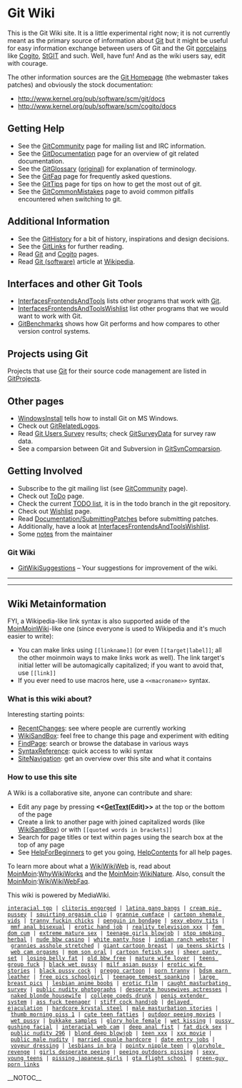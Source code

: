 <!-- ## Please edit system and help pages ONLY in the moinmaster wiki! For more
 -->
<!-- ## information, please see [[MoinMaster]]:[[MoinPagesEditorGroup]].
 -->
<!-- ##master-page:[[FrontPage]]
 -->
<!-- #format wiki
 -->
<!-- #language en
 -->
<!-- #pragma section-numbers off
 -->
= Git Wiki =

This is the Git Wiki site. It is a little experimental right now; it is not
currently meant as the primary source of information about [[Git]] but it might
be useful for easy information exchange between users of Git and the Git
[[Porcelain|porcelains]] like [[Cogito]], [http://wiki.procode.org/cgi-bin/wiki.cgi/StGIT StGIT]
and such.  Well, have fun! And as the wiki users say, edit with courage.

The other information sources are the [http://git.or.cz/ Git Homepage] (the
webmaster takes patches) and obviously the stock documentation:
* http://www.kernel.org/pub/software/scm/git/docs
* http://www.kernel.org/pub/software/scm/cogito/docs

== Getting Help ==
* See the [[GitCommunity]] page for mailing list and IRC information.
* See the [[GitDocumentation]] page for an overview of git related documentation.
* See the [[GitGlossary]] ([http://www.kernel.org/pub/software/scm/git/docs/glossary.html original]) for explanation of terminology.
* See the [[GitFaq]] page for frequently asked questions.
* See the [[GitTips]] page for tips on how to get the most out of git.
* See the [[GitCommonMistakes]] page to avoid common pitfalls encountered when switching to git.

== Additional Information ==
* See the [[GitHistory]] for a bit of history, inspirations and design decisions.
* See the [[GitLinks]] for further reading.
* Read [[Git]] and [[Cogito]] pages.
* Read [[WikiPedia:Git_(software)|Git (software)]] article at [http://en.wikipedia.org Wikipedia].

== Interfaces and other Git Tools ==
* [[InterfacesFrontendsAndTools]] lists other programs that work with [[Git]].
* [[InterfacesFrontendsAndToolsWishlist]] list other programs that we would want to work with Git.
* [[GitBenchmarks]] shows how Git performs and how compares to other version control systems.

== Projects using Git ==
Projects that use [[Git]] for their source code management are listed in [[GitProjects]].

== Other pages ==
* [[WindowsInstall]] tells how to install Git on MS Windows.
* Check out [[GitRelatedLogos]].
* Read [[GitSurvey|Git Users Survey]] results; check [[GitSurveyData]] for survey raw data.
* See a comparsion between Git and Subversion in [[GitSvnComparsion]].

== Getting Involved ==
* Subscribe to the git mailing list (see [[GitCommunity]] page).
* Check out [[ToDo]] page.
* Check the current [http://kernel.org/git/?p=git/git.git;a=blob;hb=todo;f=TODO TODO list], it is in the todo branch in the git repository.
* Check out [[Wishlist]] page.
* Read [http://kernel.org/git/?p=git/git.git;a=blob;f=Documentation/SubmittingPatches Documentation/[[SubmittingPatches]]] before submitting patches.
* Additionally, have a look at [[InterfacesFrontendsAndToolsWishlist]].
* Some [[notes]] from the maintainer

=== Git Wiki ===
* [[GitWikiSuggestions]] – Your suggestions for improvement of the wiki.

----
----

== Wiki Metainformation ==

FYI, a Wikipedia-like link syntax is also supported aside of the [[MoinMoinWiki]]-like one
(since everyone is used to Wikipedia and it's much easier to write):

* You can make links using <code><nowiki>[[linkname]]</nowiki></code> (or even <code><nowiki>[[target|label]]</nowiki></code>; all the other moinmoin ways to make links work as well). The link target's initial letter will be automagically capitalized; if you want to avoid that, use <code><nowiki>[[link]]</nowiki></code>
* If you ever need to use macros here, use a <code><nowiki> <<macroname>> </nowiki></code> syntax.

=== What is this wiki about? ===

Interesting starting points:
* [[RecentChanges]]: see where people are currently working
* [[WikiSandBox]]: feel free to change this page and experiment with editing
* [[Special:Search|FindPage]]: search or browse the database in various ways
* [http://meta.wikimedia.org/wiki/Help:Editing SyntaxReference]: quick access to wiki syntax
* [[Special:Specialpages|SiteNavigation]]: get an overview over this site and what it contains

=== How to use this site ===

A Wiki is a collaborative site, anyone can contribute and share:
* Edit any page by pressing <b><<[[GetText]](Edit)>></b> at the top or the bottom of the page
* Create a link to another page with joined capitalized words (like [[WikiSandBox]]) or with <code><nowiki>[[quoted words in brackets]]</nowiki></code>
* Search for page titles or text within pages using the search box at the top of any page
* See [[HelpForBeginners]] to get you going, [[HelpContents]] for all help pages.

To learn more about what a [[WikiWikiWeb]] is, read about [[MoinMoin]]:[[WhyWikiWorks]] and the [[MoinMoin]]:[[WikiNature]]. Also, consult the [[MoinMoin]]:[[WikiWikiWebFaq]].

This wiki is powered by MediaWiki.
 [http://homepage.mac.com/covets/41.html interacial tgp] | [http://homepage.mac.com/jezebel3/39.html clitoris engorged] | [http://homepage.mac.com/googol1/68.html latina gang bangs] | [http://homepage.mac.com/square5/79.html cream pie pussey] | [http://homepage.mac.com/urbanest/1.html squirting orgasim clip] | [http://homepage.mac.com/demoniacal/82.html grannie cumface] | [http://homepage.mac.com/braidings/69.html cartoon shemale vids] | [http://homepage.mac.com/diyarbakir/79.html tranny fuckin chicks] | [http://homepage.mac.com/phenols/68.html penguin in bondage] | [http://homepage.mac.com/arabia2/84.html sexy ebony tits] | [http://homepage.mac.com/kettledrum/41.html mmf anal bisexual] | [http://homepage.mac.com/scream3/17.html erotic hand job] | [http://homepage.mac.com/proposes/1.html reality television xxx] | [http://homepage.mac.com/abrogating/65.html fem dom cum] | [http://homepage.mac.com/kettledrum/31.html extreme mature sex] | [http://homepage.mac.com/albuminous/42.html teenage girls blowjob] | [http://homepage.mac.com/tintype1/24.html stop smoking herbal] | [http://homepage.mac.com/itchiness/49.html nude bbw casino] | [http://homepage.mac.com/lem5/64.html white panty hose] | [http://homepage.mac.com/reluctant1/18.html indian ranch webster] | [http://homepage.mac.com/ramekins/72.html grannies asshole stretched] | [http://homepage.mac.com/relegates/30.html giant cartoon breast] | [http://homepage.mac.com/jayvee5/43.html up teens skirts] | [http://homepage.mac.com/jayvee5/61.html web cam orgasms] | [http://homepage.mac.com/musing1/11.html mom son oral] | [http://homepage.mac.com/breakup/87.html cartoon fetish sex] | [http://homepage.mac.com/cretins/95.html sheer panty set] | [http://homepage.mac.com/cocteau2/95.html losing belly fat] | [http://homepage.mac.com/previous1/92.html old bbw free] | [http://homepage.mac.com/kettledrum/31.html mature wife lover] | [http://homepage.mac.com/scream3/80.html teens group fuck] | [http://homepage.mac.com/logon3/37.html black wet pussy] | [http://homepage.mac.com/aviations/84.html milf asian pussy] | [http://homepage.mac.com/anchorite1/51.html erotic wife stories] | [http://homepage.mac.com/salvage3/51.html black pussy cock] | [http://homepage.mac.com/vulvas/52.html preggo cartoon] | [http://homepage.mac.com/omitting/36.html porn tranny] | [http://homepage.mac.com/albuminous/92.html bdsm earn leather] | [http://homepage.mac.com/twofaced/82.html free pics schoolgirl] | [http://homepage.mac.com/spaces2/14.html teenage tempest spanking] | [http://homepage.mac.com/pursuing/75.html large breast pics] | [http://homepage.mac.com/inundation1/8.html lesbian anime boobs] | [http://homepage.mac.com/apollo26/13.html erotic film] | [http://homepage.mac.com/kettledrum/15.html caught masturbating survey] | [http://homepage.mac.com/cocteau2/7.html public nudity photographs] | [http://homepage.mac.com/whisperer1/30.html desperate housewives actresses] | [http://homepage.mac.com/lem5/42.html naked blonde housewife] | [http://homepage.mac.com/omitting/33.html college coeds drunk] | [http://homepage.mac.com/musing1/51.html penis extender system] | [http://homepage.mac.com/omitting/73.html ass fuck teenager] | [http://homepage.mac.com/tragically/92.html stiff cock handjob] | [http://homepage.mac.com/frontwards1/54.html delayed ejaculation] | [http://homepage.mac.com/bactria1/87.html hardcore krystal steel] | [http://homepage.mac.com/rumour1/42.html male masturbation stories] | [http://homepage.mac.com/cornea1/12.html thumb morning piss 1] | [http://homepage.mac.com/reorganize/40.html cute teen fatties] | [http://homepage.mac.com/cornea1/74.html outdoor peeing movies] | [http://homepage.mac.com/kenai3/12.html wet pussy] | [http://homepage.mac.com/gumshoeing/83.html bukkake samples] | [http://homepage.mac.com/lem5/77.html glory hole female] | [http://homepage.mac.com/underbids/36.html wet kissing] | [http://homepage.mac.com/decidable/37.html pussy gushing facial] | [http://homepage.mac.com/inundation1/30.html interacial web cam] | [http://homepage.mac.com/logon3/3.html deep anal fist] | [http://homepage.mac.com/argue1/27.html fat dick sex] | [http://homepage.mac.com/covets/8.html public nudity 296] | [http://homepage.mac.com/sensation2/29.html blond deep blowjob] | [http://homepage.mac.com/kettledrum/51.html teen xxx] | [http://homepage.mac.com/omitting/51.html xxx movie] | [http://homepage.mac.com/musashi888/9.html public male nudity] | [http://homepage.mac.com/trollop/75.html married couple hardcore] | [http://homepage.mac.com/anent/92.html date entry jobs] | [http://homepage.mac.com/carbonous/10.html voyeur dressing] | [http://homepage.mac.com/grabby2/51.html lesbians in bra] | [http://homepage.mac.com/flatus2/35.html pointy nipple teen] | [http://homepage.mac.com/bendable1/20.html gloryhole revenge] | [http://homepage.mac.com/braidings/91.html girls desperate peeing] | [http://homepage.mac.com/postwomen/53.html peeing outdoors pissing] | [http://homepage.mac.com/skatings/53.html sexy young teens] | [http://homepage.mac.com/ceaseless/69.html pissing japanese girls] | [http://homepage.mac.com/gumshoeing/10.html gta flight school] | [http://homepage.mac.com/waga3/48.html green-guy porn links]

__NOTOC__